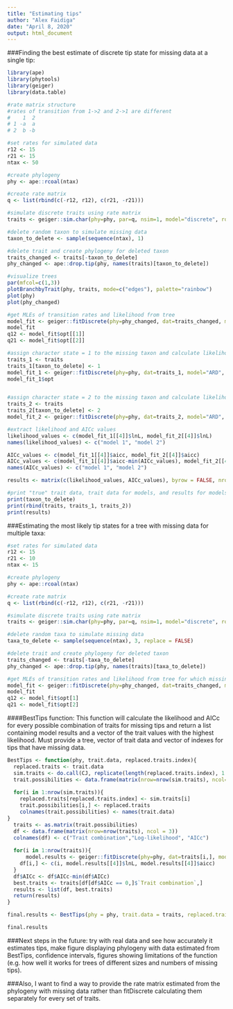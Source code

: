 ```yaml
---
title: "Estimating tips"
author: "Alex Faidiga"
date: "April 8, 2020"
output: html_document
---
```


###Finding the best estimate of discrete tip state for missing data at a single tip:

```r
library(ape)
library(phytools)
library(geiger)
library(data.table)

#rate matrix structure
#rates of transition from 1->2 and 2->1 are different
#    1  2
# 1 -a  a
# 2  b -b 

#set rates for simulated data
r12 <- 15
r21 <- 15
ntax <- 50

#create phylogeny
phy <- ape::rcoal(ntax)

#create rate matrix
q <- list(rbind(c(-r12, r12), c(r21, -r21)))

#simulate discrete traits using rate matrix
traits <- geiger::sim.char(phy=phy, par=q, nsim=1, model="discrete", root=1)[,,1]

#delete random taxon to simulate missing data
taxon_to_delete <- sample(sequence(ntax), 1)

#delete trait and create phylogeny for deleted taxon
traits_changed <- traits[-taxon_to_delete]
phy_changed <- ape::drop.tip(phy, names(traits)[taxon_to_delete])

#visualize trees
par(mfcol=c(1,3))
plotBranchbyTrait(phy, traits, mode=c("edges"), palette="rainbow")
plot(phy)
plot(phy_changed)

```

```r
#get MLEs of transition rates and likelihood from tree
model_fit <- geiger::fitDiscrete(phy=phy_changed, dat=traits_changed, model="ARD", transform="none")
model_fit
q12 <- model_fit$opt[[1]]
q21 <- model_fit$opt[[2]]

#assign character state = 1 to the missing taxon and calculate likelihood
traits_1 <- traits
traits_1[taxon_to_delete] <- 1
model_fit_1 <- geiger::fitDiscrete(phy=phy, dat=traits_1, model="ARD", transform="none")
model_fit_1$opt


#assign character state = 2 to the missing taxon and calculate likelihood
traits_2 <- traits
traits_2[taxon_to_delete] <- 2
model_fit_2 <- geiger::fitDiscrete(phy=phy, dat=traits_2, model="ARD", transform="none")

#extract likelihood and AICc values
likelihood_values <- c(model_fit_1[[4]]$lnL, model_fit_2[[4]]$lnL)
names(likelihood_values) <- c("model 1", "model 2")

AICc_values <- c(model_fit_1[[4]]$aicc, model_fit_2[[4]]$aicc)
AICc_values <- c(model_fit_1[[4]]$aicc-min(AICc_values), model_fit_2[[4]]$aicc-min(AICc_values))
names(AICc_values) <- c("model 1", "model 2")                         

results <- matrix(c(likelihood_values, AICc_values), byrow = FALSE, nrow = 2, dimnames = list(c("Model 1","Model 2"), c("log-likelihood","AICc")))

#print "true" trait data, trait data for models, and results for models
print(taxon_to_delete)
print(rbind(traits, traits_1, traits_2))
print(results)
```

###Estimating the most likely tip states for a tree with missing data for multiple taxa:

```r
#set rates for simulated data
r12 <- 15
r21 <- 10
ntax <- 15

#create phylogeny
phy <- ape::rcoal(ntax)

#create rate matrix
q <- list(rbind(c(-r12, r12), c(r21, -r21)))

#simulate discrete traits using rate matrix
traits <- geiger::sim.char(phy=phy, par=q, nsim=1, model="discrete", root=1)[,,1]

#delete random taxa to simulate missing data
taxa_to_delete <- sample(sequence(ntax), 3, replace = FALSE)

#delete trait and create phylogeny for deleted taxon
traits_changed <- traits[-taxa_to_delete]
phy_changed <- ape::drop.tip(phy, names(traits)[taxa_to_delete])

#get MLEs of transition rates and likelihood from tree for which missing tips are dropped 
model_fit <- geiger::fitDiscrete(phy=phy_changed, dat=traits_changed, model="ARD", transform="none")
model_fit
q12 <- model_fit$opt[1]
q21 <- model_fit$opt[2]
```

####BestTips function: This function will calculate the likelihood and AICc for every possible combination of traits for missing tips and return a list containing model results and a vector of the trait values with the highest likelihood. Must provide a tree, vector of trait data and vector of indexes for tips that have missing data. 

```r
BestTips <- function(phy, trait.data, replaced.traits.index){
  replaced.traits <- trait.data 
  sim.traits <- do.call(CJ, replicate(length(replaced.traits.index), 1:2, FALSE)) 
  trait.possibilities <- data.frame(matrix(nrow=nrow(sim.traits), ncol=(length(replaced.traits))))
  
  for(i in 1:nrow(sim.traits)){
    replaced.traits[replaced.traits.index] <- sim.traits[i]
    trait.possibilities[i,] <- replaced.traits
    colnames(trait.possibilities) <- names(trait.data)
}
  traits <- as.matrix(trait.possibilities)
  df <- data.frame(matrix(nrow=nrow(traits), ncol = 3))
  colnames(df) <- c("Trait combination","Log-likelihood", "AICc")
  
  for(i in 1:nrow(traits)){
      model.results <- geiger::fitDiscrete(phy=phy, dat=traits[i,], model="ARD", transform="none")
    df[i,] <- c(i, model.results[[4]]$lnL, model.results[[4]]$aicc)
  }
  df$AICc <- df$AICc-min(df$AICc)
  best.traits <- traits[df[df$AICc == 0,]$`Trait combination`,]
  results <- list(df, best.traits)
  return(results)
}

final.results <- BestTips(phy = phy, trait.data = traits, replaced.traits.index = taxa_to_delete)

final.results

```

###Next steps in the future: try with real data and see how accurately it estimates tips, make figure displaying phylogeny with data estimated from BestTips, confidence intervals, figures showing limitations of the function (e.g. how well it works for trees of different sizes and numbers of missing tips).

###Also, I want to find a way to provide the rate matrix estimated from the phylogeny with missing data rather than fitDiscrete calculating them separately for every set of traits. 

